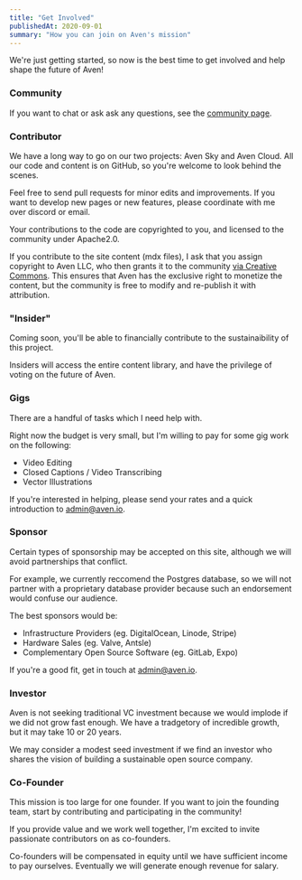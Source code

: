 ```yaml
---
title: "Get Involved"
publishedAt: 2020-09-01
summary: "How you can join on Aven's mission"
---
```


We're just getting started, so now is the best time to get involved and help shape the future of Aven!

### Community

If you want to chat or ask ask any questions, see the [community page](/community).

### Contributor

We have a long way to go on our two projects: Aven Sky and Aven Cloud. All our code and content is on GitHub, so you're welcome to look behind the scenes.

Feel free to send pull requests for minor edits and improvements. If you want to develop new pages or new features, please coordinate with me over discord or email.

Your contributions to the code are copyrighted to you, and licensed to the community under Apache2.0.

If you contribute to the site content (mdx files), I ask that you assign copyright to Aven LLC, who then grants it to the community [via Creative Commons](https://creativecommons.org/licenses/by-nc-sa/4.0/). This ensures that Aven has the exclusive right to monetize the content, but the community is free to modify and re-publish it with attribution.

### "Insider"

Coming soon, you'll be able to financially contribute to the sustainaibility of this project.

Insiders will access the entire content library, and have the privilege of voting on the future of Aven.

### Gigs

There are a handful of tasks which I need help with.

Right now the budget is very small, but I'm willing to pay for some gig work on the following:

- Video Editing
- Closed Captions / Video Transcribing
- Vector Illustrations

If you're interested in helping, please send your rates and a quick introduction to [admin@aven.io](mailto:admin@aven.io).


### Sponsor

Certain types of sponsorship may be accepted on this site, although we will avoid partnerships that conflict.

For example, we currently reccomend the Postgres database, so we will not partner with a proprietary database provider because such an endorsement would confuse our audience.

The best sponsors would be:

- Infrastructure Providers (eg. DigitalOcean, Linode, Stripe)
- Hardware Sales (eg. Valve, Antsle)
- Complementary Open Source Software (eg. GitLab, Expo)

If you're a good fit, get in touch at [admin@aven.io](mailto:admin@aven.io).

### Investor

Aven is not seeking traditional VC investment because we would implode if we did not grow fast enough. We have a tradgetory of incredible growth, but it may take 10 or 20 years.

We may consider a modest seed investment if we find an investor who shares the vision of building a sustainable open source company.

### Co-Founder

This mission is too large for one founder. If you want to join the founding team, start by contributing and participating in the community!

If you provide value and we work well together, I'm excited to invite passionate contributors on as co-founders.

Co-founders will be compensated in equity until we have sufficient income to pay ourselves. Eventually we will generate enough revenue for salary.

<!--- © Aven LLC and Aven Contributors. Licensed under Creative Commons BY-NC-SA 4.0 https://creativecommons.org/licenses/by-nc-sa/4.0/ -->
